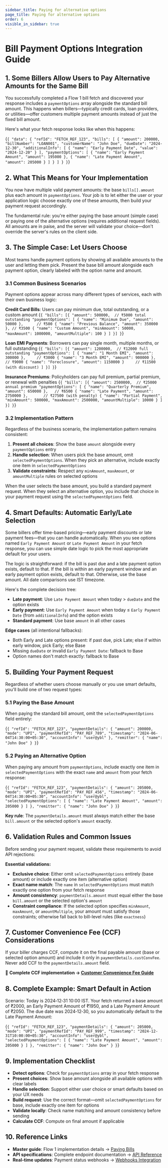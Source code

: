 ```yaml
---
sidebar_title: Paying for alternative options
page_title: Paying for alternative options
order: 6
visible_in_sidebar: true
---
```


# Bill Payment Options Integration Guide

## 1. Some Billers Allow Users to Pay Alternative Amounts for the Same Bill

You successfully completed a Flow 1 bill fetch and discovered your response includes a `paymentOptions` array alongside the standard bill amount. This happens when billers—typically credit cards, loan providers, or utilities—offer customers multiple payment amounts instead of just the fixed bill amount.

Here's what your fetch response looks like when this happens:

<CodeBlockWithCopy language="json">{`
{
  "data": {
    "refId": "FETCH_REF_123",
    "bills": [
      {
        "amount": 200000,  
        "billNumber": "LOAN001",
        "customerName": "John Doe",
        "dueDate": "2024-12-30",
        "additionalInfo": [
          { "name": "Early Payment Date", "value": "2024-12-20" }
        ],
        "paymentOptions": [
          { "name": "Early Payment Amount", "amount": 195000 },
          { "name": "Late Payment Amount", "amount": 205000 }
        ]
      }
    ]
  }
}
`}</CodeBlockWithCopy>

## 2. What This Means for Your Implementation

You now have multiple valid payment amounts: the base `bills[].amount` plus each amount in `paymentOptions`. Your job is to let either the user or your application logic choose exactly one of these amounts, then build your payment request accordingly.

The fundamental rule: you're either paying the base amount (simple case) or paying one of the alternative options (requires additional request fields). All amounts are in paise, and the server will validate your choice—don't override the server's rules on the client side.

## 3. The Simple Case: Let Users Choose

Most teams handle payment options by showing all available amounts to the user and letting them pick. Present the base bill amount alongside each payment option, clearly labeled with the option name and amount.

### 3.1 Common Business Scenarios

Payment options appear across many different types of services, each with their own business logic:

**Credit Card Bills**: Users can pay minimum due, total outstanding, or a custom amount
<CodeBlockWithCopy language="json">{`
{
  "bills": [{
    "amount": 500000,  // ₹5000 total outstanding
    "paymentOptions": [
      { "name": "Minimum Due", "amount": 50000 },      // ₹500
      { "name": "Previous Balance", "amount": 350000 }, // ₹3500
      { "name": "Custom Amount", "minAmount": 50000, "maxAmount": 1000000, "amountMultiple": 100 }
    ]
  }]
}
`}</CodeBlockWithCopy>

**Loan EMI Payments**: Borrowers can pay single month, multiple months, or full outstanding
<CodeBlockWithCopy language="json">{`
{
  "bills": [{
    "amount": 1200000,  // ₹12000 full outstanding
    "paymentOptions": [
      { "name": "1 Month EMI", "amount": 300000 },     // ₹3000
      { "name": "3 Month EMI", "amount": 900000 },     // ₹9000
      { "name": "Foreclosure", "amount": 1150000 }     // ₹11500 (with discount)
    ]
  }]
}
`}</CodeBlockWithCopy>

**Insurance Premiums**: Policyholders can pay full premium, partial premium, or renewal with penalties
<CodeBlockWithCopy language="json">{`
{
  "bills": [{
    "amount": 2500000,  // ₹25000 annual premium
    "paymentOptions": [
      { "name": "Quarterly Premium", "amount": 650000 },   // ₹6500
      { "name": "Late Payment", "amount": 2750000 },       // ₹27500 (with penalty)
      { "name": "Partial Payment", "minAmount": 500000, "maxAmount": 2500000, "amountMultiple": 10000 }
    ]
  }]
}
`}</CodeBlockWithCopy>

### 3.2 Implementation Pattern

Regardless of the business scenario, the implementation pattern remains consistent:

1. **Present all choices**: Show the base `amount` alongside every `paymentOptions` entry
2. **Handle selection**: When users pick the base amount, omit `selectedPaymentOptions`. When they pick an alternative, include exactly one item in `selectedPaymentOptions`
3. **Validate constraints**: Respect any `minAmount`, `maxAmount`, or `amountMultiple` rules on selected options

When the user selects the base amount, you build a standard payment request. When they select an alternative option, you include that choice in your payment request using the `selectedPaymentOptions` field.

## 4. Smart Defaults: Automatic Early/Late Selection

Some billers offer time-based pricing—early payment discounts or late payment fees—that you can handle automatically. When you see options named `Early Payment Amount` or `Late Payment Amount` in your fetch response, you can use simple date logic to pick the most appropriate default for your users.

The logic is straightforward: if the bill is past due and a late payment option exists, default to that. If the bill is within an early payment window and an early payment option exists, default to that. Otherwise, use the base amount. All date comparisons use IST timezone.

Here's the complete decision tree:
- **Late payment**: Use `Late Payment Amount` when today > `dueDate` and the option exists
- **Early payment**: Use `Early Payment Amount` when today ≤ `Early Payment Date` (from `additionalInfo`) and the option exists
- **Standard payment**: Use base `amount` in all other cases

**Edge cases** (all intentional fallbacks):
- Both Early and Late options present: if past due, pick Late; else if within early window, pick Early; else Base
- Missing `dueDate` or invalid `Early Payment Date`: fallback to Base
- Option names don't match exactly: fallback to Base

## 5. Building Your Payment Request

Regardless of whether users choose manually or you use smart defaults, you'll build one of two request types:

### 5.1 Paying the Base Amount

When paying the standard bill amount, omit the `selectedPaymentOptions` field entirely:

<CodeBlockWithCopy language="json">{`
{
  "refId": "FETCH_REF_123",
  "paymentDetails": {
    "amount": 200000,
    "mode": "UPI",
    "paymentRefId": "PAY_REF_789",
    "timestamp": "2024-06-04T14:30:00+05:30",
    "accountInfo": "user@ybl"
  },
  "remitter": { "name": "John Doe" }
}
`}</CodeBlockWithCopy>

### 5.2 Paying an Alternative Option

When paying any amount from `paymentOptions`, include exactly one item in `selectedPaymentOptions` with the exact `name` and `amount` from your fetch response:

<CodeBlockWithCopy language="json">{`
{
  "refId": "FETCH_REF_123",
  "paymentDetails": {
    "amount": 205000,
    "mode": "UPI",
    "paymentRefId": "PAY_REF_456",
    "timestamp": "2024-06-04T14:30:00+05:30",
    "accountInfo": "user@ybl",
    "selectedPaymentOptions": [
      { "name": "Late Payment Amount", "amount": 205000 }
    ]
  },
  "remitter": { "name": "John Doe" }
}
`}</CodeBlockWithCopy>

**Key rule**: The `paymentDetails.amount` must always match either the base `bill.amount` or the selected option's `amount` exactly.

## 6. Validation Rules and Common Issues

Before sending your payment request, validate these requirements to avoid API rejections:

**Essential validations:**
- **Exclusive choice**: Either omit `selectedPaymentOptions` entirely (base amount) or include exactly one item (alternative option)
- **Exact name match**: The `name` in `selectedPaymentOptions` must match exactly one option from your fetch response
- **Amount consistency**: `paymentDetails.amount` must equal either the base `bill.amount` or the selected option's `amount`
- **Constraint compliance**: If the selected option specifies `minAmount`, `maxAmount`, or `amountMultiple`, your amount must satisfy those constraints; otherwise fall back to bill-level rules (like `exactness`)

## 7. Customer Convenience Fee (CCF) Considerations

If your biller charges CCF, compute it on the final payable amount (base or selected option amount) and include it only in `paymentDetails.custConvFee`. Never add CCF to the `paymentDetails.amount` field.

📖 **Complete CCF implementation → <a href="/payments/billpay/api-integration/customer-convenience-fee" target="_blank">Customer Convenience Fee Guide</a>**

## 8. Complete Example: Smart Default in Action

Scenario: Today is 2024‑12‑31 10:00 IST. Your fetch returned a base amount of ₹2000, an Early Payment Amount of ₹1950, and a Late Payment Amount of ₹2050. The due date was 2024‑12‑30, so you automatically default to the Late Payment Amount:

<CodeBlockWithCopy language="json">{`
{
  "refId": "FETCH_REF_123",
  "paymentDetails": {
    "amount": 205000,
    "mode": "UPI",
    "paymentRefId": "PAY_REF_999",
    "timestamp": "2024-12-31T10:00:00+05:30",
    "accountInfo": "user@ybl",
    "selectedPaymentOptions": [
      { "name": "Late Payment Amount", "amount": 205000 }
    ]
  },
  "remitter": { "name": "John Doe" }
}
`}</CodeBlockWithCopy>

## 9. Implementation Checklist

- **Detect options**: Check for `paymentOptions` array in your fetch response
- **Present choices**: Show base amount alongside all available options with clear labels
- **Handle selection**: Support either user choice or smart defaults based on your UX needs
- **Build request**: Use the correct format—omit `selectedPaymentOptions` for base, include exactly one item for options
- **Validate locally**: Check name matching and amount consistency before sending
- **Calculate CCF**: Compute on final amount if applicable

## 10. Reference Links

- **Master guide**: Flow 1 implementation details → <a href="/payments/billpay/api-integration/paying_bills#3-flow-1-bill-fetch--payment" target="_blank">Paying Bills</a>
- **API specifications**: Complete endpoint documentation → <a href="/payments/billpay/api-integration/api-reference" target="_blank">API Reference</a>
- **Real‑time updates**: Payment status webhooks → <a href="/payments/billpay/api-integration/webhooks" target="_blank">Webhooks Integration</a>

<WasPageHelpful />
